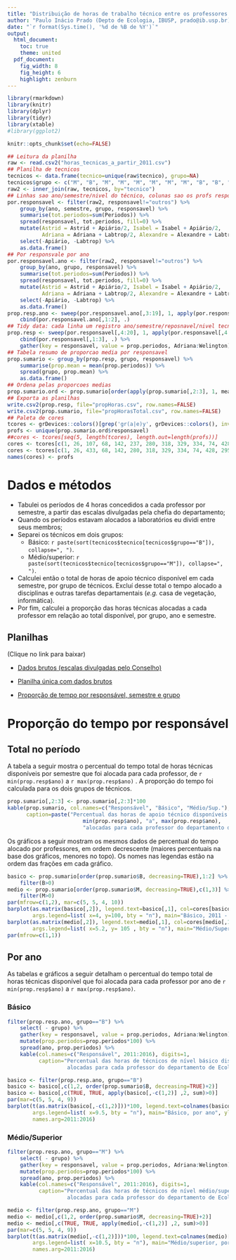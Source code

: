 ```yaml
---
title: "Distribuição de horas de trabalho técnico entre os professores da Ecologia - IBUSP"
author: "Paulo Inácio Prado (Depto de Ecologia, IBUSP, prado@ib.usp.br)"
date: "`r format(Sys.time(), '%d de %B de %Y')`"
output:
  html_document:
    toc: true
    theme: united
  pdf_document:
    fig_width: 8
    fig_height: 6
    highlight: zenburn
---
```


<style type="text/css">
.table {

    width: 50%;

}
</style>

```r
library(rmarkdown)
library(knitr)
library(dplyr)
library(tidyr)
library(xtable)
#library(ggplot2)
```
```r
knitr::opts_chunk$set(echo=FALSE)
```

```r
## Leitura da planilha
raw <- read.csv2("horas_tecnicas_a_partir_2011.csv")
## Planilha de tecnicos
tecnicos <- data.frame(tecnico=unique(raw$tecnico), grupo=NA)
tecnicos$grupo <- c("M", "B", "M", "M", "M", "M", "M", "M", "B", "B", "M", "B", "M")
raw2 <- inner_join(raw, tecnicos, by="tecnico")
## Linhas sao ano/semestre/nivel do técnico, colunas sao os profs responsaveis
por.responsavel <- filter(raw2, responsavel!="outros") %>%
    group_by(ano, semestre, grupo, responsavel) %>%
    summarise(tot.periodos=sum(Periodos)) %>%
    spread(responsavel, tot.periodos, fill=0) %>%
    mutate(Astrid = Astrid + Apiário/2, Isabel = Isabel + Apiário/2,
           Adriana = Adriana + Labtrop/2, Alexandre = Alexandre + Labtrop/2) %>%
    select(-Apiário, -Labtrop) %>%
    as.data.frame()
## Por responsvale por ano
por.responsavel.ano <- filter(raw2, responsavel!="outros") %>%
    group_by(ano, grupo, responsavel) %>%
    summarise(tot.periodos=sum(Periodos)) %>%
    spread(responsavel, tot.periodos, fill=0) %>%
    mutate(Astrid = Astrid + Apiário/2, Isabel = Isabel + Apiário/2,
           Adriana = Adriana + Labtrop/2, Alexandre = Alexandre + Labtrop/2) %>%
    select(-Apiário, -Labtrop) %>%
    as.data.frame()
prop.resp.ano <- sweep(por.responsavel.ano[,3:19], 1, apply(por.responsavel.ano[,3:19], 1, sum), "/") %>%
    cbind(por.responsavel.ano[,1:2], .)
## Tidy data: cada linha um registro ano/semestre/reposnavel/nivel tecnico/proporcao do tempo
prop.resp <- sweep(por.responsavel[,4:20], 1, apply(por.responsavel[,4:20], 1, sum), "/") %>%
    cbind(por.responsavel[,1:3], .) %>%
    gather(key = responsavel, value = prop.periodos, Adriana:Welington)
## Tabela resumo de proporcao media por responsavel
prop.sumario <- group_by(prop.resp, grupo, responsavel) %>%
    summarise(prop.mean = mean(prop.periodos)) %>%
    spread(grupo, prop.mean) %>%
    as.data.frame()
## Ordena pelas proporcoes medias
prop.sumario.ord <- prop.sumario[order(apply(prop.sumario[,2:3], 1, mean, weights = ), decreasing=TRUE),]
## Exporta as planilhas
write.csv2(prop.resp, file="propHoras.csv", row.names=FALSE)
write.csv2(prop.sumario, file="propHorasTotal.csv", row.names=FALSE)
## Paleta de cores
tcores <- grDevices::colors()[grep('gr(a|e)y', grDevices::colors(), invert = T)]
profs <- unique(prop.sumario.ord$responsavel)
##cores <- tcores[seq(5, length(tcores), length.out=length(profs))]
cores <- tcores[c(1, 26, 107, 68, 142, 237, 280, 318, 329, 334, 74, 428, 295, 296, 323, 190, 400)]
cores <- tcores[c(1, 26, 433, 68, 142, 280, 318, 329, 334, 74, 428, 295, 354, 73, 82, 98, 80)]
names(cores) <- profs
```

# Dados e métodos

* Tabulei os períodos de 4 horas concedidos a cada professor por semestre, 
a partir das escalas divulgadas pela chefia do departamento;
* Quando os períodos estavam alocados a laboratórios eu dividi entre seus membros;
* Separei os técnicos em dois grupos:
	* Básico: `r paste(sort(tecnicos$tecnico[tecnicos$grupo=="B"]), collapse=", ")`.
	* Médio/superior: `r paste(sort(tecnicos$tecnico[tecnicos$grupo=="M"]), collapse=", ")`.
* Calculei então o total de horas de apoio técnico disponível em cada semestre, por grupo de técnicos. 
Excluí desse total o tempo alocado a disciplinas e outras tarefas departamentais (*e.g.* casa de vegetação, informática).
* Por fim, calculei a proporção das horas técnicas alocadas a cada professor em relação ao total disponível, 
por grupo, ano e semestre.

## Planilhas

(Clique no link para baixar)

* [Dados brutos (escalas divulgadas pelo Conselho)](../tempo_tecnicos/escalas_tecnicos_originais.zip)

* [Planilha única com dados brutos](../tempo_tecnicos/horas_tecnicas_a_partir_2011.csv)

* [Proporção de tempo  por responsável, semestre e grupo](../tempo_tecnicos/propHoras.csv)


# Proporção do tempo por responsável

## Total no período

A tabela a seguir mostra o percentual do tempo total de horas técnicas disponíveis por semestre que foi
alocada para cada professor, de `r min(prop.resp$ano)` a `r max(prop.resp$ano)` . 
A proporção do tempo foi calculada para os dois grupos de técnicos.

```r
prop.sumario[,2:3] <- prop.sumario[,2:3]*100
kable(prop.sumario, col.names=c("Responsável", "Básico", "Médio/Sup."), digits=1,
      caption=paste("Percentual das horas de apoio técnico disponíveis entre",
                        min(prop.resp$ano), "a", max(prop.resp$ano),
                        "alocadas para cada professor do departamento de Ecologia do IB - USP"))
```

 
Os gráficos a seguir mostram os mesmos dados de percentual do tempo alocado por professores,
em ordem decrescente (maiores percentuais na base dos gráficos, menores no topo).
Os nomes nas legendas estão na ordem das frações em cada gráfico.

```r
basico <- prop.sumario[order(prop.sumario$B, decreasing=TRUE),1:2] %>%
    filter(B>0)
medio <- prop.sumario[order(prop.sumario$M, decreasing=TRUE),c(1,3)] %>%
    filter(M>0)
par(mfrow=c(1,2), mar=c(5, 5, 4, 10))
barplot(as.matrix(basico[,2]), legend.text=basico[,1], col=cores[basico[,1]],
        args.legend=list( x=4, y=100, bty = "n"), main="Básico, 2011 - 2016", ylab= "% do tempo técnico disponível")
barplot(as.matrix(medio[,2]), legend.text=medio[,1], col=cores[medio[,1]],
        args.legend=list( x=5.2, y= 105 , bty = "n"), main="Médio/Superior, 2011 - 2016", ylab= "")
par(mfrow=c(1,1))
```

## Por ano

As tabelas e gráficos  a seguir detalham o percentual do tempo total de horas técnicas disponível que foi
alocada para cada professor por ano de `r min(prop.resp$ano)` a `r max(prop.resp$ano)`. 

### Básico

```r
filter(prop.resp.ano, grupo=="B") %>%
    select( - grupo) %>%
    gather(key = responsavel, value = prop.periodos, Adriana:Welington) %>%
    mutate(prop.periodos=prop.periodos*100) %>%
    spread(ano, prop.periodos) %>%
    kable(col.names=c("Responsável", 2011:2016), digits=1,
          caption="Percentual das horas de técnicos de nível básico disponíveis a cada ano
                   alocadas para cada professor do departamento de Ecologia do IB - USP")
```


```r
basico <- filter(prop.resp.ano, grupo=="B")
basico <- basico[,c(1,2, order(prop.sumario$B, decreasing=TRUE)+2)]
basico <- basico[,c(TRUE, TRUE, apply(basico[,-c(1,2)] ,2, sum)>0)]
par(mar=c(5, 5, 4, 9))
barplot(t(as.matrix(basico[,-c(1,2)]))*100, legend.text=colnames(basico)[-c(1,2)], col=cores[colnames(basico)[-(1:2)]],
        args.legend=list( x=9.5, bty = "n"), main="Básico, por ano", ylab= "% do tempo no ano",
        names.arg=2011:2016)
```


### Médio/Superior

```r
filter(prop.resp.ano, grupo=="M") %>%
    select( - grupo) %>%
    gather(key = responsavel, value = prop.periodos, Adriana:Welington) %>%
    mutate(prop.periodos=prop.periodos*100) %>%
    spread(ano, prop.periodos) %>%
    kable(col.names=c("Responsável", 2011:2016), digits=1,
          caption="Percentual das horas de técnicos de nível médio/superior disponíveis a cada ano
                   alocadas para cada professor do departamento de Ecologia do IB - USP")

```

```r
medio <- filter(prop.resp.ano, grupo=="M")
medio <- medio[,c(1,2, order(prop.sumario$M, decreasing=TRUE)+2)]
medio <- medio[,c(TRUE, TRUE, apply(medio[,-c(1,2)] ,2, sum)>0)]
par(mar=c(5, 5, 4, 9))
barplot(t(as.matrix(medio[,-c(1,2)]))*100, legend.text=colnames(medio)[-c(1,2)], col=cores[colnames(medio)[-(1:2)]],
        args.legend=list( x=10.5, bty = "n"), main="Médio/superior, por ano", ylab= "% do tempo no ano",
        names.arg=2011:2016)

```

